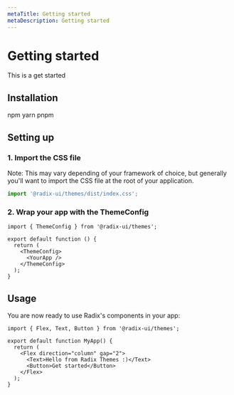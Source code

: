 ```yaml
---
metaTitle: Getting started
metaDescription: Getting started
---
```


# Getting started

<Description>This is a get started</Description>

## Installation

<Tabs defaultValue="npm" my="5">
  <TabsList>
    <TabsTrigger value="npm">npm</TabsTrigger>
    <TabsTrigger value="yarn">yarn</TabsTrigger>
    <TabsTrigger value="pnpm">pnpm</TabsTrigger>
  </TabsList>
  <TabsContent value="npm">
    <CodeBlock language="bash" value="npm install @radix-ui/themes" />
  </TabsContent>
  <TabsContent value="yarn">
    <CodeBlock language="bash" value="yarn add @radix-ui/themes" />
  </TabsContent>
  <TabsContent value="pnpm">
    <CodeBlock language="bash" value="pnpm install @radix-ui/themes" />
  </TabsContent>
</Tabs>

## Setting up

### 1. Import the CSS file

<Note>
  Note: This may vary depending of your framework of choice, but generally
  you'll want to import the CSS file at the root of your application.
</Note>

```ts
import '@radix-ui/themes/dist/index.css';
```

### 2. Wrap your app with the ThemeConfig

```tsx
import { ThemeConfig } from '@radix-ui/themes';

export default function () {
  return (
    <ThemeConfig>
      <YourApp />
    </ThemeConfig>
  );
}
```

## Usage

You are now ready to use Radix's components in your app:

```tsx
import { Flex, Text, Button } from '@radix-ui/themes';

export default function MyApp() {
  return (
    <Flex direction="column" gap="2">
      <Text>Hello from Radix Themes :)</Text>
      <Button>Get started</Button>
    </Flex>
  );
}
```
